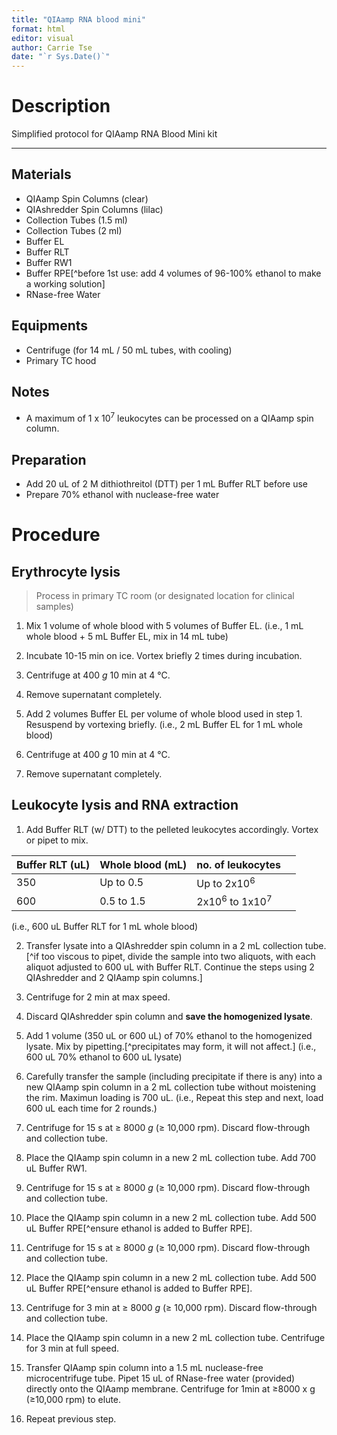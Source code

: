 ```yaml
---
title: "QIAamp RNA blood mini"
format: html
editor: visual
author: Carrie Tse
date: "`r Sys.Date()`"
---
```

# Description

Simplified protocol for QIAamp RNA Blood Mini kit

------------------------------------------------------------------------

## Materials

-   QIAamp Spin Columns (clear)\
-   QIAshredder Spin Columns (lilac)\
-   Collection Tubes (1.5 ml)\
-   Collection Tubes (2 ml)\
-   Buffer EL
-   Buffer RLT
-   Buffer RW1
-   Buffer RPE\[\^before 1st use: add 4 volumes of 96-100% ethanol to make a working solution\]
-   RNase-free Water

## Equipments

-   Centrifuge (for 14 mL / 50 mL tubes, with cooling)
-   Primary TC hood \newpage

## Notes

-   A maximum of 1 x 10^7^ leukocytes can be processed on a QIAamp spin column.

## Preparation

-   Add 20 uL of 2 M dithiothreitol (DTT) per 1 mL Buffer RLT before use
- Prepare 70% ethanol with nuclease-free water 

# Procedure

## Erythrocyte lysis

> Process in primary TC room (or designated location for clinical samples)

1.  Mix 1 volume of whole blood with 5 volumes of Buffer EL. (i.e., 1 mL whole blood + 5 mL Buffer EL, mix in 14 mL tube)

2.  Incubate 10-15 min on ice. Vortex briefly 2 times during incubation.

3.  Centrifuge at 400 *g* 10 min at 4 °C.

4.  Remove supernatant completely.

5.  Add 2 volumes Buffer EL per volume of whole blood used in step 1. Resuspend by vortexing briefly. (i.e., 2 mL Buffer EL for 1 mL whole blood)

6.  Centrifuge at 400 *g* 10 min at 4 °C.

7.  Remove supernatant completely.

## Leukocyte lysis and RNA extraction

1.  Add Buffer RLT (w/ DTT) to the pelleted leukocytes accordingly. Vortex or pipet to mix.

| Buffer RLT (uL) | Whole blood (mL) | no. of leukocytes  |     |
|-----------------|------------------|--------------------|-----|
| 350             | Up to 0.5        | Up to 2x10^6^      |     |
| 600             | 0.5 to 1.5       | 2x10^6^ to 1x10^7^ |     |

(i.e., 600 uL Buffer RLT for 1 mL whole blood)

2.  Transfer lysate into a QIAshredder spin column in a 2 mL collection tube.\[\^if too viscous to pipet, divide the sample into two aliquots, with each aliquot adjusted to 600 uL with Buffer RLT. Continue the steps using 2 QIAshredder and 2 QIAamp spin columns.\]

3.  Centrifuge for 2 min at max speed.

4.  Discard QIAshredder spin column and **save the homogenized lysate**.

5.  Add 1 volume (350 uL or 600 uL) of 70% ethanol to the homogenized lysate. Mix by pipetting.\[\^precipitates may form, it will not affect.\] (i.e., 600 uL 70% ethanol to 600 uL lysate)

6.  Carefully transfer the sample (including precipitate if there is any) into a new QIAamp spin column in a 2 mL collection tube without moistening the rim. Maximun loading is 700 uL. (i.e., Repeat this step and next, load 600 uL each time for 2 rounds.)

7.  Centrifuge for 15 s at ≥ 8000 *g* (≥ 10,000 rpm). Discard flow-through and collection tube.

8.  Place the QIAamp spin column in a new 2 mL collection tube. Add 700 uL Buffer RW1.

9.  Centrifuge for 15 s at ≥ 8000 *g* (≥ 10,000 rpm). Discard flow-through and collection tube.

10. Place the QIAamp spin column in a new 2 mL collection tube. Add 500 uL Buffer RPE\[\^ensure ethanol is added to Buffer RPE\].

11. Centrifuge for 15 s at ≥ 8000 *g* (≥ 10,000 rpm). Discard flow-through and collection tube.

12. Place the QIAamp spin column in a new 2 mL collection tube. Add 500 uL Buffer RPE\[\^ensure ethanol is added to Buffer RPE\].

13. Centrifuge for 3 min at ≥ 8000 *g* (≥ 10,000 rpm). Discard flow-through and collection tube.

14. Place the QIAamp spin column in a new 2 mL collection tube. Centrifuge for 3 min at full speed.

15. Transfer QIAamp spin column into a 1.5 mL nuclease-free microcentrifuge tube. Pipet 15 uL of RNase-free water (provided) directly onto the QIAamp membrane. Centrifuge for 1min at ≥8000 x g (≥10,000 rpm) to elute.

16. Repeat previous step.



